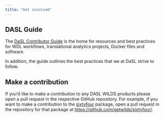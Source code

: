 ```yaml
---
title: "Get involved"
---
```


## DASL Guide

The [DaSL Contributor Guide][guide] is the home for resources and best practices for WDL workflows, translational analytics projects, Docker files and software.

In addition, the guide outlines the best practices that we at DaSL strive to follow.


## Make a contribution

If you'd like to make a contribution to any DASL WILDS products please open a pull request in the respective GitHub repository. For example, if you want to make a contribution to the [sixtyfour][] package, open a pull request in the repository for that package at <https://github.com/getwilds/sixtyfour/>.


[guide]: https://getwilds.org/guide/
[sixtyfour]: https://github.com/getwilds/sixtyfour/
